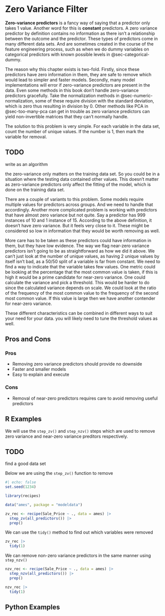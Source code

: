 # Zero Variance Filter {#sec-too-many-zv}

**Zero-variance predictors** is a fancy way of saying that a predictor only takes 1 value. Another word for this is **constant** predictors. A zero variance predictor by definition contains no information as there isn't a relationship between the outcome and the predictor. These types of predictors come in many different data sets. And are sometimes created in the course of the feature engineering process, such as when we do dummy variables on categorical predictors with known possible levels in @sec-categorical-dummy.

The reason why this chapter exists is two-fold. Firstly, since these predictors have zero information in them, they are safe to remove which would lead to simpler and faster models. Secondly, many model implementations will error if zero-variance predictors are present in the data. Even some methods in this book don't handle zero-variance predictors gracefully. Take the normalization methods in @sec-numeric-normalization, some of these require division with the standard deviation, which is zero thus resulting in division by 0. Other methods like PCA in @sec-too-many-pca can get in trouble as zero variance predictors can yield non-invertible matrices that they can't normally handle.

The solution to this problem is very simple. For each variable in the data set, count the number of unique values. If the number is 1, then mark the variable for removal.

::: {.callout-caution}
# TODO

write as an algorithm
:::

the zero-variance only matters on the training data set. So you could be in a situation where the testing data contained other values. This doesn't matter as zero-variance predictors only affect the fitting of the model, which is done on the training data set.

There are a couple of variants to this problem. Some models require multiple values for predictors across groups. And we need to handle that accordingly. Another more complicated problem is working with predictors that have almost zero variance but not quite. Say a predictor has 999 instances of 10 and 1 instance of 15. According to the above definition, it doesn't have zero variance. But it feels very close to it. These might be considered so low in information that they would be worth removing as well.

More care has to be taken as these predictors could have information in them, but they have low evidence. The way we flag near-zero variance predictors isn't going to be as straightforward as how we did it above. We can't just look at the number of unique values, as having 2 unique values by itself isn't bad, as a 50/50 split of a variable is far from constant. We need to find a way to indicate that the variable takes few values. One metric could be looking at the percentage that the most common value is taken, if this is high it would be a prime candidate for near-zero variance. One could calculate the variance and pick a threshold. This would be harder to do since the calculated variance depends on scale. We could look at the ratio of the frequency of the most common value to the frequency of the second most common value. If this value is large then we have another contender for near-zero variance.

These different characteristics can be combined in different ways to suit your need for your data. you will likely need to tune the threshold values as well.

## Pros and Cons

### Pros

- Removing zero variance predictors should provide no downside
- Faster and smaller models
- Easy to explain and execute

### Cons

- Removal of near-zero predictors requires care to avoid removing useful predictors

## R Examples

We will use the `step_zv()` and `step_nzv()` steps which are used to remove zero variance and near-zero variance preditors respectively.

::: {.callout-caution}
# TODO

find a good data set
:::

Below we are using the `step_zv()` function to remove 

```r
#| echo: false
set.seed(1234)
```

```r
library(recipes)

data("ames", package = "modeldata")

zv_rec <- recipe(Sale_Price ~ ., data = ames) |>
  step_zv(all_predictors()) |>
  prep()
```

We can use the `tidy()` method to find out which variables were removed

```r
zv_rec |>
  tidy(1)
```

We can remove non-zero variance predictors in the same manner using `step_nzv()`

```r
nzv_rec <- recipe(Sale_Price ~ ., data = ames) |>
  step_nzv(all_predictors()) |>
  prep()

nzv_rec |>
  tidy(1)
```

## Python Examples
